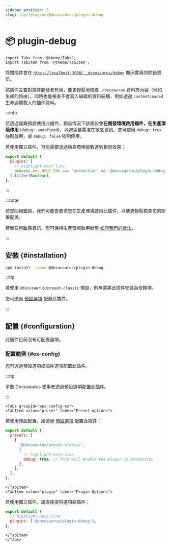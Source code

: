 ```yaml
---
sidebar_position: 5
slug: /api/plugins/@docusaurus/plugin-debug
---
```


# 📦 plugin-debug

```mdx-code-block
import Tabs from '@theme/Tabs';
import TabItem from '@theme/TabItem';
```

除錯插件會在 [`http://localhost:3000/__docusaurus/debug`](http://localhost:3000/__docusaurus/debug) 顯示實用的除錯資訊。

該插件主要對插件開發者有用，能更輕鬆地檢查 `.docusaurus` 資料夾內容（例如生成的路由），同時也能檢查不會寫入磁碟的資料結構，例如透過 `contentLoaded` 生命週期載入的插件資料。

:::info

若透過經典預設使用此插件，預設情況下該預設會**在開發環境啟用插件，在生產環境停用** (`debug: undefined`)，以避免暴露潛在敏感資訊。您可使用 `debug: true` 強制啟用，或 `debug: false` 強制停用。

若使用獨立插件，可能需要透過檢查環境變數達到相同效果：

```js title="docusaurus.config.js"
export default {
  plugins: [
    // highlight-next-line
    process.env.NODE_ENV === 'production' && '@docusaurus/plugin-debug',
  ].filter(Boolean),
};
```

:::

:::note

若您回報錯誤，我們可能會要求您在生產環境啟用此插件，以便更輕鬆檢查您的部署配置。

若無任何敏感資訊，您可保持生產環境啟用狀態 [如同我們的做法](/__docusaurus/debug)。

:::

## 安裝 {#installation}

```bash npm2yarn
npm install --save @docusaurus/plugin-debug
```

:::tip

若使用 `@docusaurus/preset-classic` 預設，則無需將此插件安裝為依賴項。

您可透過 [預設選項](../../using-plugins.mdx#docusauruspreset-classic) 配置此插件。

:::

## 配置 {#configuration}

此插件目前沒有可配置選項。

### 配置範例 {#ex-config}

您可透過預設選項或插件選項配置此插件。

:::tip

多數 Docusaurus 使用者透過預設選項配置此插件。

:::

```mdx-code-block
<Tabs groupId="api-config-ex">
<TabItem value="preset" label="Preset options">
```

若使用預設配置，請透過 [預設選項](../../using-plugins.mdx#docusauruspreset-classic) 配置此插件：

```js title="docusaurus.config.js"
export default {
  presets: [
    [
      '@docusaurus/preset-classic',
      {
        // highlight-next-line
        debug: true, // This will enable the plugin in production
      },
    ],
  ],
};
```

```mdx-code-block
</TabItem>
<TabItem value="plugin" label="Plugin Options">
```

若使用獨立插件，請直接提供選項給插件：

```js title="docusaurus.config.js"
export default {
  // highlight-next-line
  plugins: ['@docusaurus/plugin-debug'],
};
```

```mdx-code-block
</TabItem>
</Tabs>
```